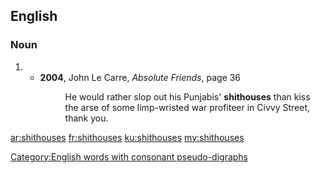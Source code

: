==English==

===Noun===
{{head|en|plural}}

# {{plural of|shithouse|lang=en}}
#* '''2004''', John Le Carre, ''Absolute Friends'', page 36
#*: He would rather slop out his Punjabis' '''shithouses''' than kiss the arse of some limp-wristed war profiteer in Civvy Street, thank you.
[[Category:English words with consonant pseudo-digraphs]]

[[ar:shithouses]]
[[fr:shithouses]]
[[ku:shithouses]]
[[my:shithouses]]